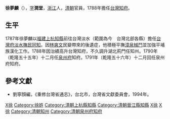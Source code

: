 {{Otheruses|徐夢麟}}
'''徐夢麟'''（{{bd|？||？||}}），[[表字|字]]'''潤堂'''，[[浙江|浙江]]人，[[清朝|清朝]]官員，1788年擔任[[台灣知府|台灣知府]]。

==生平==
1787年徐夢麟以[[福建|福建]][[上杭|上杭]][[知縣|知縣]]前往台灣淡水（範圍為今　台灣北部各縣）擔任[[台灣府淡水撫民同知|台灣府淡水撫民同知]]。因[[林爽文|林爽文]]民變帶來的後遺症，他積極平撫[[漳泉械鬥|漳泉械鬥]]並加強平埔族漢化工作。1788年因治績高升台灣知府，不久調升湖北荊門任知州。1790年（乾隆五十五年）十二月任[[泉州府|泉州府]]知府。1791年（乾隆五十六年）十二月回任泉州府知府。

==參考文獻==
*劉寧顏編，《重修台灣省通志》，台北市，台灣省文獻委員會，1994年。

{{start box}}
{{s-off}}
{{succession box|韓燕|恩古達|[[汀州府|汀州府]]上杭縣[[知縣|知縣]]|[[乾隆|乾隆]]四十四－四十七年<br />（1779－1782年）}}
{{succession box|[[方維憲|方維憲]]|蘇登萊|[[泉州府|泉州府]]晉江縣[[知縣|知縣]]|[[乾隆|乾隆]]五十－五十二年<br />（1785－1787年）}}
{{s-before|[[壽同春|壽同春]]}}
{{s-title|[[台灣府淡水撫民同知|台灣府淡水撫民同知]]|1787年上任}}
{{s-after|[[袁秉義|袁秉義]]}}
{{s-before|[[楊廷理|楊廷理]]}}
{{s-title|[[台灣府知府|台灣府知府]]|1788年上任}}
{{s-after|[[楊廷理|楊廷理]]}}
{{succession box|[[德泰|德泰]]|全士潮|[[泉州府|泉州府]][[知府|知府]]|<small>乾隆五十五年十二月-乾隆五十六年八月</small>}}
{{succession box|全士潮|[[李炜|李炜]]|[[泉州府|泉州府]][[知府|知府]]|<small>乾隆五十六年十二月-乾隆五十八年四月</small>}}
{{end box}}

[[Category:浙江人|X徐]]
[[Category:徐姓|Category:徐姓]]
[[Category:清朝上杭縣知縣|Category:清朝上杭縣知縣]]
[[Category:清朝晉江縣知縣|Category:清朝晉江縣知縣]]
[[Category:台灣府淡水撫民同知|X徐]]
[[Category:臺灣府知府|X徐]]
[[Category:清朝知州|Category:清朝知州]]
[[Category:清朝泉州府知府|Category:清朝泉州府知府]]
